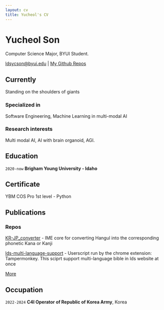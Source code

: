```yaml
---
layout: cv
title: Yucheol's CV
---
```

# Yucheol Son
Computer Science Major, BYUI Student.

<div id="webaddress">
<a href="ldsycson@byui.edu">ldsycson@byui.edu</a>
| <a href="https://github.com/Yucheol-Son-BYUI">My Github Repos</a>
</div>


## Currently

Standing on the shoulders of giants

### Specialized in

Software Engineering, Machine Learning in multi-modal AI


### Research interests

Multi modal AI, AI with brain organoid, AGI.


## Education

`2020-now`
__Brigham Young University - Idaho__

## Certificate

YBM COS Pro 1st level - Python


## Publications

<!-- A list is also available [online](http://scholar.google.co.uk/citations?user=LTOTl0YAAAAJ) -->

### Repos

[KR-JP_converter](https://github.com/Yucheol-Son-BYUI/KR-JP_converter)
- IME core for converting Hangul into the corresponding phonetic Kana or Kanji

[lds-multi-language-support](https://github.com/Yucheol-Son-BYUI/lds-multi-language-support)
- Userscript run by the chrome extension: Tampermonkey. This sciprt support multi-language bible in lds website at once

[More](https://github.com/Yucheol-Son-BYUI?tab=repositories)


## Occupation

`2022-2024`
__C4I Operator of Republic of Korea Army__, Korea


<!-- ### Footer

Last updated: May 2013 -->